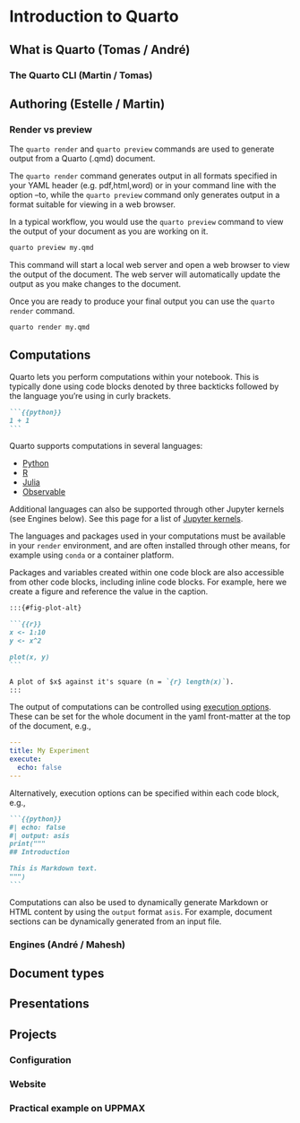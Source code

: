 # Introduction to Quarto

## What is Quarto (Tomas / André)

### The Quarto CLI (Martin / Tomas)

## Authoring (Estelle / Martin)

### Render vs preview

The `quarto render` and `quarto preview` commands are used to generate output from a Quarto (.qmd) document. 

The `quarto render` command generates output in all formats specified in your YAML header (e.g. pdf,html,word) or in your command line with the option --to, while the `quarto preview` command only generates output in a format suitable for viewing in a web browser.

In a typical workflow, you would use the `quarto preview` command to view the output of your document as you are working on it.

```bash
quarto preview my.qmd
```
This command will start a local web server and open a web browser to view the output of the document. The web server will automatically update the output as you make changes to the document.

Once you are ready to produce your final output you can use the `quarto render` command.

```bash
quarto render my.qmd
```

## Computations

Quarto lets you perform computations within your notebook. This is typically
done using code blocks denoted by three backticks followed by the language 
you're using in curly brackets.

````.markdown
```{{python}}
1 + 1
```
````

Quarto supports computations in several languages:

- [Python](https://quarto.org/docs/computations/python.html)
- [R](https://quarto.org/docs/computations/r.html)
- [Julia](https://quarto.org/docs/computations/julia.html)
- [Observable](https://quarto.org/docs/computations/ojs.html)

Additional languages can also be supported through other Jupyter kernels (see Engines below).
See this page for a list of [Jupyter kernels](https://gist.github.com/chronitis/682c4e0d9f663e85e3d87e97cd7d1624).

The languages and packages used in your computations must be available in your `render` environment, and 
are often installed through other means, for example using `conda` or a container platform.

Packages and variables created within one code block are also accessible from other code blocks, including
inline code blocks. For example, here we create a figure and reference the value in the caption.

````.markdown
:::{#fig-plot-alt}

```{{r}}
x <- 1:10
y <- x^2

plot(x, y)
```

A plot of $x$ against it's square (n = `{r} length(x)`).
:::
````

The output of computations can be controlled using [execution options](https://quarto.org/docs/computations/execution-options.html).
These can be set for the whole document in the yaml front-matter at the top of the document, e.g.,

````.yml
---
title: My Experiment
execute:
  echo: false
---
````

Alternatively, execution options can be specified within each code block, e.g.,

````.markdown
```{{python}}
#| echo: false
#| output: asis
print("""
## Introduction

This is Markdown text.
""")
```
````

Computations can also be used to dynamically generate Markdown
or HTML content by using the `output` format `asis`. For example, 
document sections can be dynamically generated from an input file.

### Engines (André / Mahesh)

## Document types

## Presentations

## Projects

### Configuration

### Website

### Practical example on UPPMAX
